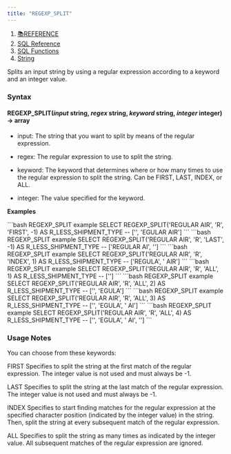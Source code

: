 ```yaml
---
title: "REGEXP_SPLIT"
---
```


1. [📚REFERENCE](/reference)
2. [SQL Reference](/reference/sql-reference)
3. [SQL Functions](/reference/sql-reference/all-functions)
4. [String](/reference/sql-reference/all-functions/string)

Splits an input string by using a regular expression according to a keyword and an integer value.

### Syntax

#### REGEXP\_SPLIT(*input* string, *regex* string, *keyword* string, *integer* integer) → array

* input: The string that you want to split by means of the regular expression.

* regex: The regular expression to use to split the string.

* keyword: The keyword that determines where or how many times to use the regular expression to split the string. Can be FIRST, LAST, INDEX, or ALL.

* integer: The value specified for the keyword.

**Examples**

<CodeGroup>
  ```bash REGEXP_SPLIT example
  SELECT REGEXP_SPLIT('REGULAR AIR', 'R', 'FIRST', -1) 
  AS R_LESS_SHIPMENT_TYPE
  -- ['', 'EGULAR AIR']
  ```
</CodeGroup>

<CodeGroup>
  ```bash REGEXP_SPLIT example
  SELECT REGEXP_SPLIT('REGULAR AIR', 'R', 'LAST', -1) 
  AS R_LESS_SHIPMENT_TYPE
  -- ['REGULAR AI', '']
  ```
</CodeGroup>

<CodeGroup>
  ```bash REGEXP_SPLIT example
  SELECT REGEXP_SPLIT('REGULAR AIR', 'R', 'INDEX', 1) 
  AS R_LESS_SHIPMENT_TYPE
  -- ['REGULA', ' AIR']
  ```
</CodeGroup>

<CodeGroup>
  ```bash REGEXP_SPLIT example
  SELECT REGEXP_SPLIT('REGULAR AIR', 'R', 'ALL', 1) 
  AS R_LESS_SHIPMENT_TYPE
  -- ['']
  ```
</CodeGroup>

<CodeGroup>
  ```bash REGEXP_SPLIT example
  SELECT REGEXP_SPLIT('REGULAR AIR', 'R', 'ALL', 2) 
  AS R_LESS_SHIPMENT_TYPE
  -- ['', 'EGULA']
  ```
</CodeGroup>

<CodeGroup>
  ```bash REGEXP_SPLIT example
  SELECT REGEXP_SPLIT('REGULAR AIR', 'R', 'ALL', 3) 
  AS R_LESS_SHIPMENT_TYPE
  -- ['', 'EGULA', ' AI']
  ```
</CodeGroup>

<CodeGroup>
  ```bash REGEXP_SPLIT example
  SELECT REGEXP_SPLIT('REGULAR AIR', 'R', 'ALL', 4) 
  AS R_LESS_SHIPMENT_TYPE
  -- ['', 'EGULA', ' AI', '']
  ```
</CodeGroup>

### Usage Notes

You can choose from these keywords:

FIRST Specifies to split the string at the first match of the regular expression. The integer value is not used and must always be -1.

LAST Specifies to split the string at the last match of the regular expression. The integer value is not used and must always be -1.

INDEX Specifies to start finding matches for the regular expression at the specified character position (indicated by the integer value) in the string. Then, split the string at every subsequent match of the regular expression.

ALL Specifies to split the string as many times as indicated by the integer value. All subsequent matches of the regular expression are ignored.
